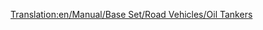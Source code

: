 [[Translation:en/Manual/Base Set/Road Vehicles/Oil Tankers]]
{{hu/Manual/Base Set/Road Vehicles/Navbox Közúti járművek}}
{{hu/Manual/Base Set/Road Vehicles/Közúti járművek|name     = Witcombe olajszállító
  |img      = en/Manual/Base Set/Road Vehicles/Witcombe Oil Tanker.png
  |price    = £4,510 ($9,020) 
  |speed    = 48 km/h (30 mph)
  |annual   = £421 ($842)
  |designed = 1936
  |life     = 15
  |capacity = 21,000 liter [[hu/Manual/Base Set/Cargos/Olaj|olaj]]
}}
{{hu/Manual/Base Set/Road Vehicles/Közúti járművek|name     = Foster olajszállító
  |img      = en/Manual/Base Set/Road Vehicles/Foster Oil Tanker.png
  |price    = £5,740 ($11,480) 
  |speed    = 88 km/h (55 mph)
  |annual   = £787 ($1,574)
  |designed = 1973
  |life     = 15
  |capacity = 25,000 liter [[hu/Manual/Base Set/Cargos/Olaj|olaj]]
}}
{{hu/Manual/Base Set/Road Vehicles/Közúti járművek|name     = Perry olajszállító
  |img      = en/Manual/Base Set/Road Vehicles/Perry Oil Tanker.png
  |price    = £6,150 ($12,300) 
  |speed    = 112 km/h (70 mph)
  |annual   = £1,125 ($2,250)
  |designed = 2005
  |life     = 15
  |capacity = 27,000 liter [[hu/Manual/Base Set/Cargos/Olaj|olaj]]
}}
